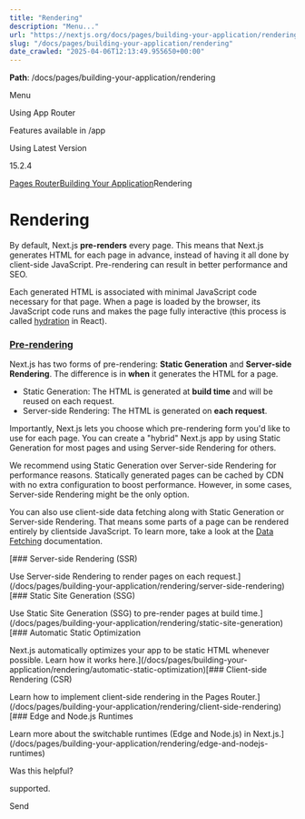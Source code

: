 ---
title: "Rendering"
description: "Menu..."
url: "https://nextjs.org/docs/pages/building-your-application/rendering"
slug: "/docs/pages/building-your-application/rendering"
date_crawled: "2025-04-06T12:13:49.955650+00:00"
---

**Path**: /docs/pages/building-your-application/rendering

Menu

Using App Router

Features available in /app

Using Latest Version

15.2.4

[Pages Router](/docs/pages)[Building Your Application](/docs/pages/building-your-application)Rendering

# Rendering

By default, Next.js **pre-renders** every page. This means that Next.js generates HTML for each page in advance, instead of having it all done by client-side JavaScript. Pre-rendering can result in better performance and SEO.

Each generated HTML is associated with minimal JavaScript code necessary for that page. When a page is loaded by the browser, its JavaScript code runs and makes the page fully interactive (this process is called [hydration](https://react.dev/reference/react-dom/client/hydrateRoot) in React).

### [Pre-rendering](#pre-rendering)

Next.js has two forms of pre-rendering: **Static Generation** and **Server-side Rendering**. The difference is in **when** it generates the HTML for a page.

* Static Generation: The HTML is generated at **build time** and will be reused on each request.
* Server-side Rendering: The HTML is generated on **each request**.

Importantly, Next.js lets you choose which pre-rendering form you'd like to use for each page. You can create a "hybrid" Next.js app by using Static Generation for most pages and using Server-side Rendering for others.

We recommend using Static Generation over Server-side Rendering for performance reasons. Statically generated pages can be cached by CDN with no extra configuration to boost performance. However, in some cases, Server-side Rendering might be the only option.

You can also use client-side data fetching along with Static Generation or Server-side Rendering. That means some parts of a page can be rendered entirely by clientside JavaScript. To learn more, take a look at the [Data Fetching](/docs/pages/building-your-application/data-fetching/client-side) documentation.

[### Server-side Rendering (SSR)

Use Server-side Rendering to render pages on each request.](/docs/pages/building-your-application/rendering/server-side-rendering)[### Static Site Generation (SSG)

Use Static Site Generation (SSG) to pre-render pages at build time.](/docs/pages/building-your-application/rendering/static-site-generation)[### Automatic Static Optimization

Next.js automatically optimizes your app to be static HTML whenever possible. Learn how it works here.](/docs/pages/building-your-application/rendering/automatic-static-optimization)[### Client-side Rendering (CSR)

Learn how to implement client-side rendering in the Pages Router.](/docs/pages/building-your-application/rendering/client-side-rendering)[### Edge and Node.js Runtimes

Learn more about the switchable runtimes (Edge and Node.js) in Next.js.](/docs/pages/building-your-application/rendering/edge-and-nodejs-runtimes)

Was this helpful?

supported.

Send